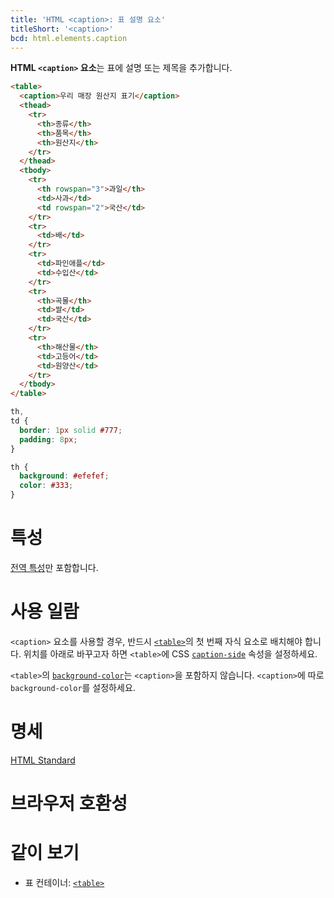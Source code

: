 ```yaml
---
title: 'HTML <caption>: 표 설명 요소'
titleShort: '<caption>'
bcd: html.elements.caption
---
```


**HTML `<caption>` 요소**는 표에 설명 또는 제목을 추가합니다.

```html hidden name=demo
<table>
  <caption>우리 매장 원산지 표기</caption>
  <thead>
    <tr>
      <th>종류</th>
      <th>품목</th>
      <th>원산지</th>
    </tr>
  </thead>
  <tbody>
    <tr>
      <th rowspan="3">과일</th>
      <td>사과</td>
      <td rowspan="2">국산</td>
    </tr>
    <tr>
      <td>배</td>
    </tr>
    <tr>
      <td>파인애플</td>
      <td>수입산</td>
    </tr>
    <tr>
      <th>곡물</th>
      <td>쌀</td>
      <td>국산</td>
    </tr>
    <tr>
      <th>해산물</th>
      <td>고등어</td>
      <td>원양산</td>
    </tr>
  </tbody>
</table>
```

```css hidden name=demo
th,
td {
  border: 1px solid #777;
  padding: 8px;
}

th {
  background: #efefef;
  color: #333;
}
```

<LiveExample height={240} lang="html" name="demo" />

# 특성

[전역 특성](/docs/Web/HTML/Global_attributes)만 포함합니다.

# 사용 일람

`<caption>` 요소를 사용할 경우, 반드시 [`<table>`](./table)의 첫 번째 자식 요소로 배치해야 합니다. 위치를 아래로 바꾸고자 하면 `<table>`에 CSS [`caption-side`](https://developer.mozilla.org/en-US/docs/Web/CSS/caption-side) 속성을 설정하세요.

`<table>`의 [`background-color`](https://developer.mozilla.org/en-US/docs/Web/CSS/background-color)는 `<caption>`을 포함하지 않습니다. `<caption>`에 따로 `background-color`를 설정하세요.

# 명세

[HTML Standard](https://html.spec.whatwg.org/multipage/tables.html#the-caption-element)

# 브라우저 호환성

<BrowserCompat data={props.bcd} />

# 같이 보기

- 표 컨테이너: [`<table>`](./table)
